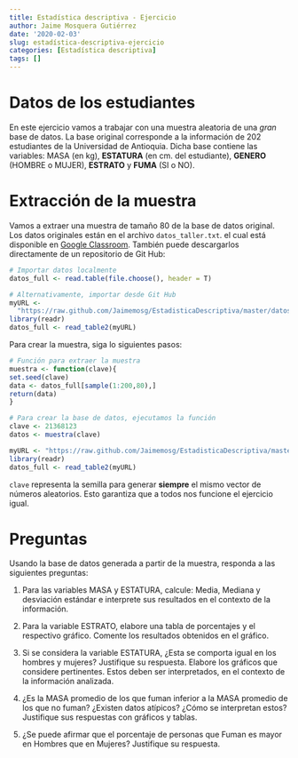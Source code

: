 ```yaml
---
title: Estadística descriptiva - Ejercicio
author: Jaime Mosquera Gutiérrez
date: '2020-02-03'
slug: estadística-descriptiva-ejercicio
categories: [Estadística descriptiva]
tags: []
---
```


# Datos de los estudiantes

En este ejercicio vamos a trabajar con una muestra aleatoria de una _gran_ base de datos. La base original corresponde a la información de 202 estudiantes de la Universidad de Antioquia. Dicha base contiene las variables: MASA (en kg), **ESTATURA** (en cm. del estudiante), **GENERO** (HOMBRE o MUJER), **ESTRATO** y **FUMA** (SI o NO).

# Extracción de la muestra

Vamos a extraer una muestra de tamaño 80 de la base de datos original. Los datos originales están en el archivo `datos_taller.txt`. el cual está disponible en [Google Classroom](https://classroom.google.com/w/Mzk2OTk1NjE4NzFa/t/all). También puede descargarlos directamente de un repositorio de Git Hub:

```r
# Importar datos localmente
datos_full <- read.table(file.choose(), header = T)

# Alternativamente, importar desde Git Hub
myURL <- 
  "https://raw.github.com/Jaimemosg/EstadisticaDescriptiva/master/datos_taller.txt"
library(readr)
datos_full <- read_table2(myURL)
```

Para crear la muestra, siga lo siguientes pasos:

```r
# Función para extraer la muestra
muestra <- function(clave){
set.seed(clave)
data <- datos_full[sample(1:200,80),]
return(data)
}

# Para crear la base de datos, ejecutamos la función
clave <- 21368123
datos <- muestra(clave)
```

```r
myURL <- "https://raw.github.com/Jaimemosg/EstadisticaDescriptiva/master/datos_taller.txt"
library(readr)
datos_full <- read_table2(myURL)
```

`clave` representa la semilla para generar **siempre** el mismo vector de números aleatorios. Esto garantiza que a todos nos funcione el ejercicio igual.

# Preguntas

Usando la base de datos generada a partir de la muestra, responda a las siguientes preguntas:

1. Para las variables MASA y ESTATURA, calcule: Media, Mediana y desviación estándar e interprete sus resultados en el contexto de la información.

2. Para la variable ESTRATO, elabore una tabla de porcentajes y el respectivo gráfico. Comente los resultados obtenidos en el gráfico.

3. Si se considera la variable ESTATURA, ¿Esta se comporta igual en los hombres y mujeres? Justifique su respuesta. Elabore los gráficos que considere pertinentes. Estos deben ser interpretados, en el contexto de la información analizada.

4. ¿Es la MASA promedio de los que fuman inferior a la MASA promedio de los que no fuman? ¿Existen datos atípicos? ¿Cómo se interpretan estos? Justifique sus respuestas con gráficos y tablas.

5. ¿Se puede afirmar que el porcentaje de personas que Fuman es mayor en Hombres que
en Mujeres? Justifique su respuesta.
